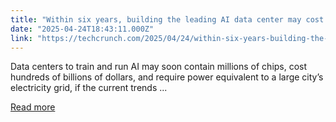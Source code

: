 ```yaml
---
title: "Within six years, building the leading AI data center may cost $200B"
date: "2025-04-24T18:43:11.000Z"
link: "https://techcrunch.com/2025/04/24/within-six-years-building-the-leading-ai-data-center-may-cost-200b/"
---
```


Data centers to train and run AI may soon contain millions of chips, cost hundreds of billions of dollars, and require power equivalent to a large city&#8217;s electricity grid, if the current trends ...

[Read more](https://techcrunch.com/2025/04/24/within-six-years-building-the-leading-ai-data-center-may-cost-200b/)
